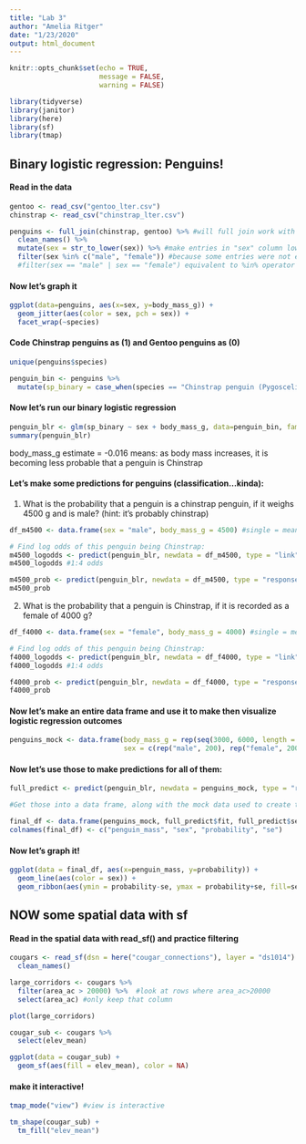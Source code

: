 ```yaml
---
title: "Lab 3"
author: "Amelia Ritger"
date: "1/23/2020"
output: html_document
---
```


```r
knitr::opts_chunk$set(echo = TRUE,
                      message = FALSE,
                      warning = FALSE)

library(tidyverse)
library(janitor)
library(here)
library(sf)
library(tmap)
```

## Binary logistic regression: Penguins!

#### Read in the data
```r
gentoo <- read_csv("gentoo_lter.csv")
chinstrap <- read_csv("chinstrap_lter.csv")

penguins <- full_join(chinstrap, gentoo) %>% #will full join work with different # variables?
  clean_names() %>% 
  mutate(sex = str_to_lower(sex)) %>% #make entries in "sex" column lower case
  filter(sex %in% c("male", "female")) #because some entries were not entered correctly in "sex" 
  #filter(sex == "male" | sex == "female") equivalent to %in% operator
```

#### Now let's graph it
```r
ggplot(data=penguins, aes(x=sex, y=body_mass_g)) +
  geom_jitter(aes(color = sex, pch = sex)) +
  facet_wrap(~species)
```

#### Code Chinstrap penguins as (1) and Gentoo penguins as (0)
```r
unique(penguins$species)

penguin_bin <- penguins %>% 
  mutate(sp_binary = case_when(species == "Chinstrap penguin (Pygoscelis antarctica)" ~ 1, species == "Gentoo penguin (Pygoscelis papua)" ~ 0))
```

#### Now let's run our binary logistic regression
```r
penguin_blr <- glm(sp_binary ~ sex + body_mass_g, data=penguin_bin, family = binomial)
summary(penguin_blr)
```
body_mass_g estimate = -0.016 means: as body mass increases, it is becoming less probable that a penguin is Chinstrap

#### Let's make some predictions for penguins (classification...kinda):
1. What is the probability that a penguin is a chinstrap penguin, if it weighs 4500 g and is male? (hint: it's probably chinstrap)
```r
df_m4500 <- data.frame(sex = "male", body_mass_g = 4500) #single = means assigning a value, double == is asking a question, does this match?

# Find log odds of this penguin being Chinstrap:
m4500_logodds <- predict(penguin_blr, newdata = df_m4500, type = "link") #type = link is default but obvs log regression link is log odds
m4500_logodds #1:4 odds

m4500_prob <- predict(penguin_blr, newdata = df_m4500, type = "response")
m4500_prob 
```

2. What is the probability that a penguin is Chinstrap, if it is recorded as a female of 4000 g?
```r
df_f4000 <- data.frame(sex = "female", body_mass_g = 4000) #single = means assigning a value, double == is asking a question, does this match?

# Find log odds of this penguin being Chinstrap:
f4000_logodds <- predict(penguin_blr, newdata = df_f4000, type = "link") #type = link is default but obvs log regression link is log odds
f4000_logodds #1:4 odds

f4000_prob <- predict(penguin_blr, newdata = df_f4000, type = "response")
f4000_prob
```

#### Now let's make an entire data frame and use it to make then visualize logistic regression outcomes
```r
penguins_mock <- data.frame(body_mass_g = rep(seq(3000, 6000, length = 200),2),#200 equally spaced observations with a range 3000-6000, done twice because use one set for female, one set for male
                            sex = c(rep("male", 200), rep("female", 200))) #"male" listed 200 times, then "female" 200 times
```

#### Now let's use those to make predictions for all of them:
```r
full_predict <- predict(penguin_blr, newdata = penguins_mock, type = "response", se.fit = TRUE)

#Get those into a data frame, along with the mock data used to create them

final_df <- data.frame(penguins_mock, full_predict$fit, full_predict$se.fit)
colnames(final_df) <- c("penguin_mass", "sex", "probability", "se")
```

#### Now let's graph it!
```r
ggplot(data = final_df, aes(x=penguin_mass, y=probability)) +
  geom_line(aes(color = sex)) +
  geom_ribbon(aes(ymin = probability-se, ymax = probability+se, fill=sex), alpha=0.3) #show standard error
```


## NOW some spatial data with sf

#### Read in the spatial data with read_sf() and practice filtering
```r
cougars <- read_sf(dsn = here("cougar_connections"), layer = "ds1014") %>%
  clean_names()

large_corridors <- cougars %>%
  filter(area_ac > 20000) %>%  #look at rows where area_ac>20000
  select(area_ac) #only keep that column

plot(large_corridors)
```

```r
cougar_sub <- cougars %>% 
  select(elev_mean)
```

```r
ggplot(data = cougar_sub) +
  geom_sf(aes(fill = elev_mean), color = NA)
```

#### make it interactive!
```r
tmap_mode("view") #view is interactive

tm_shape(cougar_sub) +
  tm_fill("elev_mean")
```



